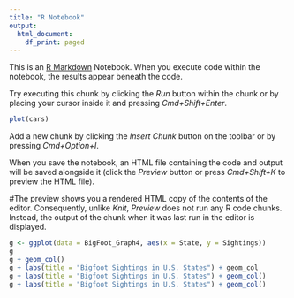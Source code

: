 ```yaml
---
title: "R Notebook"
output:
  html_document:
    df_print: paged
---
```


This is an [R Markdown](http://rmarkdown.rstudio.com) Notebook. When you execute code within the notebook, the results appear beneath the code. 

Try executing this chunk by clicking the *Run* button within the chunk or by placing your cursor inside it and pressing *Cmd+Shift+Enter*. 

```r
plot(cars)
```

Add a new chunk by clicking the *Insert Chunk* button on the toolbar or by pressing *Cmd+Option+I*.

When you save the notebook, an HTML file containing the code and output will be saved alongside it (click the *Preview* button or press *Cmd+Shift+K* to preview the HTML file). 

#The preview shows you a rendered HTML copy of the contents of the editor. Consequently, unlike *Knit*, *Preview* does not run any R code chunks. Instead, the output of the chunk when it was last run in the editor is displayed.

```r
g <- ggplot(data = BigFoot_Graph4, aes(x = State, y = Sightings))
g
g + geom_col()
g + labs(title = "Bigfoot Sightings in U.S. States") + geom_col
g + labs(title = "Bigfoot Sightings in U.S. States") + geom_col()
g + labs(title = "Bigfoot Sightings in U.S. States") + geom_col()
```
